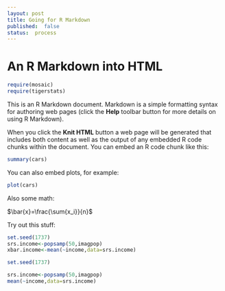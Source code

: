 ```yaml
---
layout: post
title: Going for R Markdown
published:  false
status:  process
---
```


An R Markdown into HTML
========================================================


```r
require(mosaic)
require(tigerstats)
```

This is an R Markdown document. Markdown is a simple formatting syntax for authoring web pages (click the **Help** toolbar button for more details on using R Markdown).

When you click the **Knit HTML** button a web page will be generated that includes both content as well as the output of any embedded R code chunks within the document. You can embed an R code chunk like this:

```r
summary(cars)
```

You can also embed plots, for example:

```r
plot(cars)
```

Also some math:

$\bar{x}=\frac{\sum{x_i}}{n}$


Try out this stuff:


```r
set.seed(1737)
srs.income<-popsamp(50,imagpop)
xbar.income<-mean(~income,data=srs.income)
```

```r
set.seed(1737)
```

```r
srs.income<-popsamp(50,imagpop)
mean(~income,data=srs.income)
```

